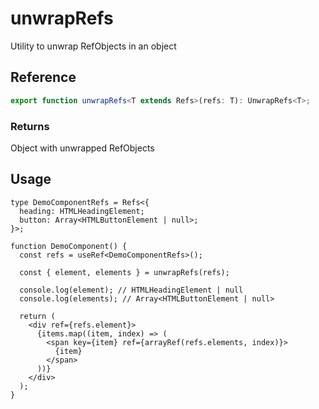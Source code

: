 
<Meta title="unwrapRefs/docs" />

# unwrapRefs

Utility to unwrap RefObjects in an object

## Reference

```ts
export function unwrapRefs<T extends Refs>(refs: T): UnwrapRefs<T>;
```

### Returns

Object with unwrapped RefObjects

## Usage

```tsx
type DemoComponentRefs = Refs<{
  heading: HTMLHeadingElement;
  button: Array<HTMLButtonElement | null>;
}>;

function DemoComponent() {
  const refs = useRef<DemoComponentRefs>();

  const { element, elements } = unwrapRefs(refs);

  console.log(element); // HTMLHeadingElement | null
  console.log(elements); // Array<HTMLButtonElement | null>

  return (
    <div ref={refs.element}>
      {items.map((item, index) => (
        <span key={item} ref={arrayRef(refs.elements, index)}>
          {item}
        </span>
      ))}
    </div>
  );
}
```
